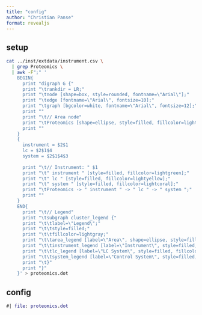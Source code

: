 ```yaml
---
title: "config"
author: "Christian Panse"
format: revealjs
---
```


## setup

```bash
cat ../inst/extdata/instrument.csv \
  | grep Proteomics \
  | awk -F";" '
    BEGIN{
      print "digraph G {"
      print "\trankdir = LR;"
      print "\tnode [shape=box, style=rounded, fontname=\"Arial\"];"
      print "\tedge [fontname=\"Arial\", fontsize=10];"
      print "\tgraph [bgcolor=white, fontname=\"Arial\", fontsize=12];"
      print ""
      print "\t// Area node"
      print "\tProteomics [shape=ellipse, style=filled, fillcolor=lightblue, fontsize=14, fontweight=bold];"
      print ""
    }
    {
      instrument = $2$1
      lc = $2$1$4
      system = $2$1$4$3
      
      print "\t// Instrument: " $1
      print "\t" instrument " [style=filled, fillcolor=lightgreen];"
      print "\t" lc " [style=filled, fillcolor=lightyellow];"
      print "\t" system " [style=filled, fillcolor=lightcoral];"
      print "\tProteomics -> " instrument " -> " lc " -> " system ";"
      print ""
    }
    END{
      print "\t// Legend"
      print "\tsubgraph cluster_legend {"
      print "\t\tlabel=\"Legend\";"
      print "\t\tstyle=filled;"
      print "\t\tfillcolor=lightgray;"
      print "\t\tarea_legend [label=\"Area\", shape=ellipse, style=filled, fillcolor=lightblue];"
      print "\t\tinstrument_legend [label=\"Instrument\", style=filled, fillcolor=lightgreen];"
      print "\t\tlc_legend [label=\"LC System\", style=filled, fillcolor=lightyellow];"
      print "\t\tsystem_legend [label=\"Control System\", style=filled, fillcolor=lightcoral];"
      print "\t}"
      print "}"
    }' > proteomics.dot 
```

## config

```dot
#| file: proteomics.dot
```
